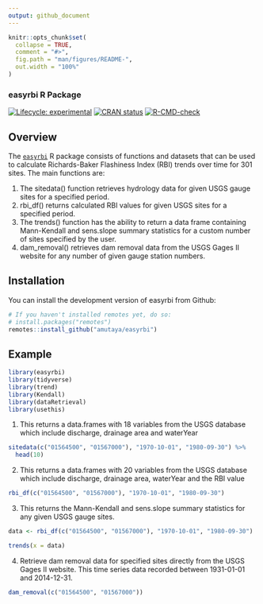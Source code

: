 ```yaml
---
output: github_document
---
```



```r
knitr::opts_chunk$set(
  collapse = TRUE,
  comment = "#>",
  fig.path = "man/figures/README-",
  out.width = "100%"
)
```

### easyrbi R Package

<!-- badges: start -->
[![Lifecycle: experimental](https://img.shields.io/badge/lifecycle-experimental-orange.svg)](https://lifecycle.r-lib.org/articles/stages.html#experimental)
[![CRAN status](https://www.r-pkg.org/badges/version/SDS270)](https://CRAN.R-project.org/package=SDS270)
[![R-CMD-check](https://github.com/wndlovu/easyrbi/workflows/R-CMD-check/badge.svg)](https://github.com/wndlovu/easyrbi/actions)
<!-- badges: end -->


## Overview

The [`easyrbi`](https://github.com/amutaya/easyrbi) R package consists of functions and datasets that can be used to calculate Richards-Baker Flashiness Index (RBI) trends over time for 301 sites. The main functions are:

1. The sitedata() function retrieves hydrology data for given USGS gauge sites for a specified period.
2. rbi_df() returns calculated RBI values for given USGS sites for a specified period.
3. The trends() function has the ability to return a data frame containing Mann-Kendall and sens.slope summary statistics for a custom number of sites specified by the user.
4. dam_removal() retrieves dam removal data from the USGS Gages II website for any number of given gauge station numbers.


## Installation

You can install the development version of easyrbi from Github:
```r
# If you haven't installed remotes yet, do so:
# install.packages("remotes")
remotes::install_github("amutaya/easyrbi")
```

## Example

```r
library(easyrbi)
library(tidyverse)
library(trend)
library(Kendall)
library(dataRetrieval)
library(usethis)
```
1. This returns a data.frames with 18 variables from the USGS database which include discharge, drainage area and waterYear
```r
sitedata(c("01564500", "01567000"), "1970-10-01", "1980-09-30") %>% 
  head(10)
```
2. This returns a data.frames with 20 variables from the USGS database which include discharge, drainage area, waterYear and the RBI value
```r
rbi_df(c("01564500", "01567000"), "1970-10-01", "1980-09-30")
```
3. This returns the Mann-Kendall and sens.slope summary statistics for any given USGS gauge sites. 
```r
data <- rbi_df(c("01564500", "01567000"), "1970-10-01", "1980-09-30")

trends(x = data) 
```
4. Retrieve dam removal data for specified sites directly from the USGS Gages II website. This time series data recorded between 1931-01-01 and 2014-12-31.
```r
dam_removal(c("01564500", "01567000"))
```


